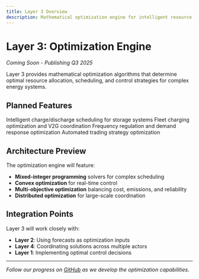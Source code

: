 ```yaml
---
title: Layer 3 Overview  
description: Mathematical optimization engine for intelligent resource management
---
```


# Layer 3: Optimization Engine

*Coming Soon - Publishing Q3 2025*

Layer 3 provides mathematical optimization algorithms that determine optimal resource allocation, scheduling, and control strategies for complex energy systems.

## Planned Features

<CardGroup cols={2}>
  <Card title="Battery Optimization" icon="battery-full">
    Intelligent charge/discharge scheduling for storage systems
  </Card>
  <Card title="EV Coordination" icon="car">
    Fleet charging optimization and V2G coordination
  </Card>
  <Card title="Grid Services" icon="bolt">
    Frequency regulation and demand response optimization
  </Card>
  <Card title="Energy Trading" icon="handshake">
    Automated trading strategy optimization
  </Card>
</CardGroup>

## Architecture Preview

The optimization engine will feature:

- **Mixed-integer programming** solvers for complex scheduling
- **Convex optimization** for real-time control
- **Multi-objective optimization** balancing cost, emissions, and reliability
- **Distributed optimization** for large-scale coordination

## Integration Points

Layer 3 will work closely with:
- **Layer 2**: Using forecasts as optimization inputs
- **Layer 4**: Coordinating solutions across multiple actors
- **Layer 1**: Implementing optimal control decisions

---

*Follow our progress on [GitHub](https://github.com/qubit-foundation) as we develop the optimization capabilities.*